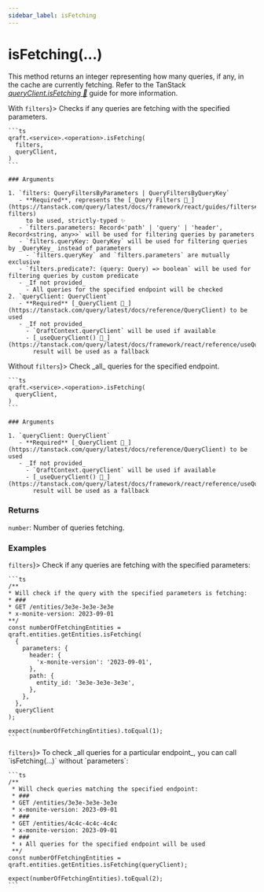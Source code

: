 ```yaml
---
sidebar_label: isFetching
---
```



# isFetching(...)

This method returns an integer representing how many queries, if any, in the cache are currently fetching.
Refer to the TanStack [_queryClient.isFetching 🌴_](https://tanstack.com/query/latest/docs/reference/QueryClient#queryclientisfetching)
guide for more information.

<Tabs>
  <TabItem value="with-filters" label={<span style={{verticalAlign: "middle"}}>With <code>filters</code></span>}>
    Checks if any queries are fetching with the specified parameters.

    ```ts
    qraft.<service>.<operation>.isFetching(
      filters,
      queryClient,
    )
    ```

    ### Arguments

    1. `filters: QueryFiltersByParameters | QueryFiltersByQueryKey`
       - **Required**, represents the [_Query Filters 🌴_](https://tanstack.com/query/latest/docs/framework/react/guides/filters#query-filters)
         to be used, strictly-typed ✨
       - `filters.parameters: Record<'path' | 'query' | 'header', Record<string, any>>` will be used for filtering queries by parameters
       - `filters.queryKey: QueryKey` will be used for filtering queries by _QueryKey_ instead of parameters
         - `filters.queryKey` and `filters.parameters` are mutually exclusive
       - `filters.predicate?: (query: Query) => boolean` will be used for filtering queries by custom predicate
       - _If not provided_
         - All queries for the specified endpoint will be checked
    2. `queryClient: QueryClient`
       - **Required** [_QueryClient 🌴_](https://tanstack.com/query/latest/docs/reference/QueryClient) to be used
       - _If not provided_
         - `QraftContext.queryClient` will be used if available
         - [_useQueryClient() 🌴_](https://tanstack.com/query/latest/docs/framework/react/reference/useQueryClient)
           result will be used as a fallback
  </TabItem>
  <TabItem value="witout-filters" label={<span style={{verticalAlign: "middle"}}>Without <code>filters</code></span>}>
    Check _all_ queries for the specified endpoint.

    ```ts
    qraft.<service>.<operation>.isFetching(
      queryClient,
    )
    ```

    ### Arguments

    1. `queryClient: QueryClient`
       - **Required** [_QueryClient 🌴_](https://tanstack.com/query/latest/docs/reference/QueryClient) to be used
       - _If not provided_
         - `QraftContext.queryClient` will be used if available
         - [_useQueryClient() 🌴_](https://tanstack.com/query/latest/docs/framework/react/reference/useQueryClient)
           result will be used as a fallback
  </TabItem>
</Tabs>

### Returns

`number`: Number of queries fetching.

### Examples

<Tabs>
  <TabItem value="with-filters" label={<span style={{verticalAlign: "middle"}}><code>filters</code></span>}>
    Check if any queries are fetching with the specified parameters:

    ```ts
    /**
    * Will check if the query with the specified parameters is fetching:
    * ###
    * GET /entities/3e3e-3e3e-3e3e
    * x-monite-version: 2023-09-01
    **/
    const numberOfFetchingEntities = qraft.entities.getEntities.isFetching(
      {
        parameters: {
          header: {
            'x-monite-version': '2023-09-01',
          },
          path: {
            entity_id: '3e3e-3e3e-3e3e',
          },
        },
      },
      queryClient
    );

    expect(numberOfFetchingEntities).toEqual(1);
    ```
  </TabItem>
  <TabItem value="without-filters" label={<span style={{verticalAlign: "middle"}}><code style={{textDecoration: 'line-through'}}>filters</code></span>}>
    To check _all queries for a particular endpoint_, you can call `isFetching(...)` without `parameters`:

    ```ts
    /**
     * Will check queries matching the specified endpoint:
     * ###
     * GET /entities/3e3e-3e3e-3e3e
     * x-monite-version: 2023-09-01
     * ###
     * GET /entities/4c4c-4c4c-4c4c
     * x-monite-version: 2023-09-01
     * ###
     * ⬇︎ All queries for the specified endpoint will be used
     **/
    const numberOfFetchingEntities = qraft.entities.getEntities.isFetching(queryClient);

    expect(numberOfFetchingEntities).toEqual(2);
    ```
  </TabItem>
</Tabs>
